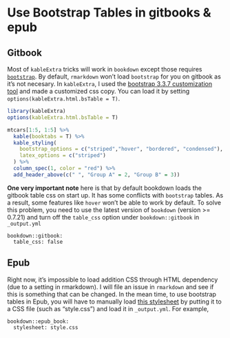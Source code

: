 # Use Bootstrap Tables in gitbooks & epub

## Gitbook
Most of `kableExtra` tricks will work in `bookdown` except those requires [`bootstrap`](http://getbootstrap.com/). By default, `rmarkdown` won't load `bootstrap` for you on gitbook as it's not necesary. In `kableExtra`, I used the [bootstrap 3.3.7 customization tool](https://getbootstrap.com/docs/3.3/customize/) and made a customized css copy. You can load it by setting `options(kableExtra.html.bsTable = T)`. 

```r
library(kableExtra)
options(kableExtra.html.bsTable = T)

mtcars[1:5, 1:5] %>%
  kable(booktabs = T) %>% 
  kable_styling(
    bootstrap_options = c("striped","hover", "bordered", "condensed"),
    latex_options = c("striped")
  ) %>%
  column_spec(1, color = "red") %>%
  add_header_above(c(" ", "Group A" = 2, "Group B" = 3))
```

**One very important note** here is that by default bookdown loads the gitbook table css on start up. It has some conflicts with `bootstrap` tables. As a result, some features like `hover` won't be able to work by default. To solve this problem, you need to use the latest version of `bookdown` (version >= 0.7.21) and turn off the `table_css` option under `bookdown::gitbook` in `_output.yml`

```
bookdown::gitbook:
  table_css: false
```

## Epub
Right now, it's impossible to load addition CSS through HTML dependency (due to a setting in rmarkdown). I will file an issue in `rmarkdown` and see if this is something that can be changed. In the mean time, to use bootstrap tables in Epub, you will have to manually load [this stylesheet](https://github.com/haozhu233/kableExtra/blob/master/inst/bootstrapTable-3.3.7/bootstrapTable.min.css) by putting it to a CSS file (such as "style.css") and load it in `_output.yml`. For example,

```
bookdown::epub_book: 
  stylesheet: style.css
```